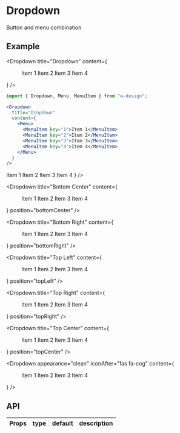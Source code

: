 
# Dropdown
Button and menu combination

## Example


<Dropdown
  title="Dropdown"
  content={
    <Menu>
      <MenuItem key="1">Item 1</MenuItem>
      <MenuItem key="2">Item 2</MenuItem>
      <MenuItem key="3">Item 3</MenuItem>
      <MenuItem key="4">Item 4</MenuItem>
    </Menu>
  }
/>

```jsx
import { Dropdown, Menu, MenuItem } from "w-design";

<Dropdown
  title="Dropdown"
  content={
    <Menu>
      <MenuItem key="1">Item 1</MenuItem>
      <MenuItem key="2">Item 2</MenuItem>
      <MenuItem key="3">Item 3</MenuItem>
      <MenuItem key="4">Item 4</MenuItem>
    </Menu>
  }
/>
```


<ButtonGroup>
  <Dropdown
    title="Default"
    content={
      <Menu>
        <MenuItem key="1">Item 1</MenuItem>
        <MenuItem key="2">Item 2</MenuItem>
        <MenuItem key="3">Item 3</MenuItem>
        <MenuItem key="4">Item 4</MenuItem>
      </Menu>
    }
  />

  <Dropdown
    title="Bottom Center"
    content={
      <Menu>
        <MenuItem key="1">Item 1</MenuItem>
        <MenuItem key="2">Item 2</MenuItem>
        <MenuItem key="3">Item 3</MenuItem>
        <MenuItem key="4">Item 4</MenuItem>
      </Menu>
    }
    position="bottomCenter"
  />

  <Dropdown
    title="Bottom Right"
    content={
      <Menu>
        <MenuItem key="1">Item 1</MenuItem>
        <MenuItem key="2">Item 2</MenuItem>
        <MenuItem key="3">Item 3</MenuItem>
        <MenuItem key="4">Item 4</MenuItem>
      </Menu>
    }
    position="bottomRight"
  />

  <Dropdown
    title="Top Left"
    content={
      <Menu>
        <MenuItem key="1">Item 1</MenuItem>
        <MenuItem key="2">Item 2</MenuItem>
        <MenuItem key="3">Item 3</MenuItem>
        <MenuItem key="4">Item 4</MenuItem>
      </Menu>
    }
    position="topLeft"
  />

  <Dropdown
    title="Top Right"
    content={
      <Menu>
        <MenuItem key="1">Item 1</MenuItem>
        <MenuItem key="2">Item 2</MenuItem>
        <MenuItem key="3">Item 3</MenuItem>
        <MenuItem key="4">Item 4</MenuItem>
      </Menu>
    }
    position="topRight"
  />

  <Dropdown
    title="Top Center"
    content={
      <Menu>
        <MenuItem key="1">Item 1</MenuItem>
        <MenuItem key="2">Item 2</MenuItem>
        <MenuItem key="3">Item 3</MenuItem>
        <MenuItem key="4">Item 4</MenuItem>
      </Menu>
    }
    position="topCenter"
  />

  <Dropdown
    appearance="clean"
    iconAfter="fas fa-cog"
    content={
      <Menu>
        <MenuItem key="1">Item 1</MenuItem>
        <MenuItem key="2">Item 2</MenuItem>
        <MenuItem key="3">Item 3</MenuItem>
        <MenuItem key="4">Item 4</MenuItem>
      </Menu>
    }
  />
</ButtonGroup>


## API

| Props       | type    | default | description          |
| ----------- | ------- | ------- | -------------------- |